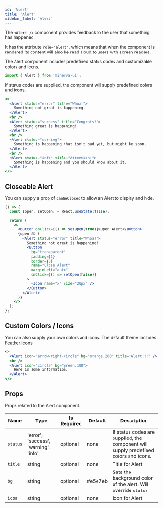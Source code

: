 ```yaml
---
id: 'Alert'
title: 'Alert'
sidebar_label: 'Alert'
---
```


The `<Alert />` component provides feedback to the user that something has happened.

It has the attribute `role="alert"`, which means that when the component is rendered its content will also be read aloud to users with screen readers.

The Alert component includes predefined status codes and customizable colors and icons.

```js
import { Alert } from 'minerva-ui';
```

If status codes are supplied, the component will supply predefined colors and icons.

```jsx
<>
  <Alert status="error" title="Whoa!">
    Something not great is happening.
  </Alert>
  <br />
  <Alert status="success" title="Congrats!">
    Something great is happening!
  </Alert>
  <br />
  <Alert status="warning">
    Something is happening that isn't bad yet, but might be soon.
  </Alert>
  <br />
  <Alert status="info" title="Attention:">
    Something is happening and you should know about it.
  </Alert>
</>
```

## Closeable Alert

You can supply a prop of `canBeClosed` to allow an Alert to display and hide.

```jsx live
() => {
  const [open, setOpen] = React.useState(false);

  return (
    <>
      <Button onClick={() => setOpen(true)}>Open Alert</Button>
      {open && (
        <Alert status="error" title="Whoa!">
          Something not great is happening!
          <Button
            bg="transparent"
            padding={1}
            border={0}
            name="Close Alert"
            marginLeft="auto"
            onClick={() => setOpen(false)}
          >
            <Icon name="x" size="20px" />
          </Button>
        </Alert>
      )}
    </>
  );
};
```

## Custom Colors / Icons

You can also supply your own colors and icons. The default theme includes [Feather Icons](https://feathericons.com/).

```jsx live
<>
  <Alert icon="arrow-right-circle" bg="orange.200" title="Alert!!!" />
  <br />
  <Alert icon="circle" bg="green.100">
    Here is some information.
  </Alert>
</>
```

## Props

Props related to the Alert component.

| Name     | Type                                  | Is Required | Default | Description                                                                          |
| -------- | ------------------------------------- | ----------- | ------- | ------------------------------------------------------------------------------------ |
| `status` | 'error', 'success', 'warning', 'info' | optional    | none    | If status codes are supplied, the component will supply predefined colors and icons. |
| `title`  | string                                | optional    | none    | Title for Alert                                                                      |
| `bg`     | string                                | optional    | #e5e7eb | Sets the background color of the alert. Will override `status`                       |
| `icon`   | string                                | optional    | none    | Icon for Alert                                                                       |
